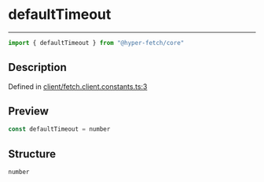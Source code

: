 

# defaultTimeout

<div class="api-docs__separator" data-reactroot="">

---

</div><div class="api-docs__import" data-reactroot="">

```ts
import { defaultTimeout } from "@hyper-fetch/core"
```

</div><div class="api-docs__section">

## Description

</div><div class="api-docs__description"><span class="api-docs__do-not-parse">



</span></div><p class="api-docs__definition">

Defined in [client/fetch.client.constants.ts:3](https://github.com/BetterTyped/hyper-fetch/blob/993719ed/packages/core/src/client/fetch.client.constants.ts#L3)

</p><div class="api-docs__section">

## Preview

</div><div class="api-docs__preview var">

```ts
const defaultTimeout = number
```

</div><div class="api-docs__section">

## Structure

</div><div class="api-docs__returns">

```ts
number
```

</div>